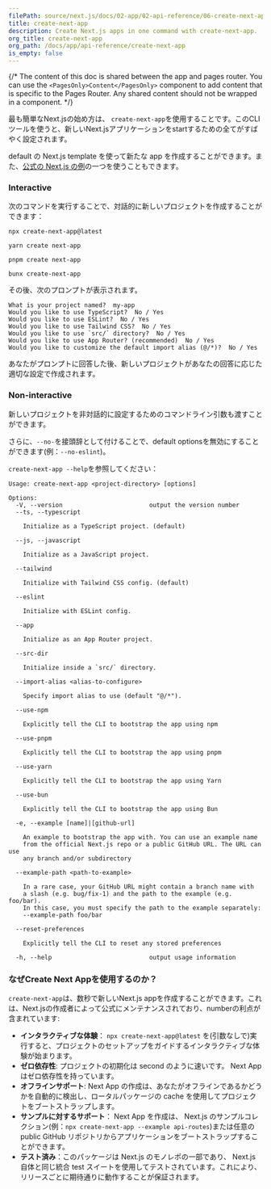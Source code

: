 ```yaml
---
filePath: source/next.js/docs/02-app/02-api-reference/06-create-next-app.mdx
title: create-next-app
description: Create Next.js apps in one command with create-next-app.
org_title: create-next-app
org_path: /docs/app/api-reference/create-next-app
is_empty: false
---
```


{/* The content of this doc is shared between the app and pages router. You can use the `<PagesOnly>Content</PagesOnly>` component to add content that is specific to the Pages Router. Any shared content should not be wrapped in a component. */}

最も簡単なNext.jsの始め方は、 `create-next-app`を使用することです。このCLIツールを使うと、新しいNext.jsアプリケーションをstartするための全てがすばやく設定されます。

default の Next.js template を使って新たな app を作成することができます。また、[公式の Next.js の例](https://github.com/vercel/next.js/tree/canary/examples)の一つを使うこともできます。

### Interactive

次のコマンドを実行することで、対話的に新しいプロジェクトを作成することができます：

```bash:Terminal
npx create-next-app@latest
```

```bash:Terminal
yarn create next-app
```

```bash:Terminal
pnpm create next-app
```

```bash:Terminal
bunx create-next-app
```

その後、次のプロンプトが表示されます。

```txt:Terminal
What is your project named?  my-app
Would you like to use TypeScript?  No / Yes
Would you like to use ESLint?  No / Yes
Would you like to use Tailwind CSS?  No / Yes
Would you like to use `src/` directory?  No / Yes
Would you like to use App Router? (recommended)  No / Yes
Would you like to customize the default import alias (@/*)?  No / Yes
```

あなたがプロンプトに回答した後、新しいプロジェクトがあなたの回答に応じた適切な設定で作成されます。

### Non-interactive

新しいプロジェクトを非対話的に設定するためのコマンドライン引数も渡すことができます。

さらに、`--no-`を接頭辞として付けることで、default optionsを無効にすることができます(例：`--no-eslint`)。

`create-next-app --help`を参照してください：

```bash:Terminal
Usage: create-next-app <project-directory> [options]

Options:
  -V, --version                        output the version number
  --ts, --typescript

    Initialize as a TypeScript project. (default)

  --js, --javascript

    Initialize as a JavaScript project.

  --tailwind

    Initialize with Tailwind CSS config. (default)

  --eslint

    Initialize with ESLint config.

  --app

    Initialize as an App Router project.

  --src-dir

    Initialize inside a `src/` directory.

  --import-alias <alias-to-configure>

    Specify import alias to use (default "@/*").

  --use-npm

    Explicitly tell the CLI to bootstrap the app using npm

  --use-pnpm

    Explicitly tell the CLI to bootstrap the app using pnpm

  --use-yarn

    Explicitly tell the CLI to bootstrap the app using Yarn

  --use-bun

    Explicitly tell the CLI to bootstrap the app using Bun

  -e, --example [name]|[github-url]

    An example to bootstrap the app with. You can use an example name
    from the official Next.js repo or a public GitHub URL. The URL can use
    any branch and/or subdirectory

  --example-path <path-to-example>

    In a rare case, your GitHub URL might contain a branch name with
    a slash (e.g. bug/fix-1) and the path to the example (e.g. foo/bar).
    In this case, you must specify the path to the example separately:
    --example-path foo/bar

  --reset-preferences

    Explicitly tell the CLI to reset any stored preferences

  -h, --help                           output usage information
```

### なぜCreate Next Appを使用するのか？

`create-next-app`は、数秒で新しいNext.js appを作成することができます。これは、Next.jsの作成者によって公式にメンテナンスされており、numberの利点が含まれています:

- **インタラクティブな体験**： `npx create-next-app@latest` を(引数なしで)実行すると、プロジェクトのセットアップをガイドするインタラクティブな体験が始まります。
- **ゼロ依存性**: プロジェクトの初期化は second のように速いです。 Next App はゼロ依存性を持っています。
- **オフラインサポート**: Next App の作成は、あなたがオフラインであるかどうかを自動的に検出し、ロータルパッケージの cache を使用してプロジェクトをブートストラップします。
- **サンプルに対するサポート**： Next App を作成は、 Next.js のサンプルコレクション(例：`npx create-next-app --example api-routes`)または任意の public GitHub リポジトリからアプリケーションをブートストラップすることができます。
- **テスト済み**：このパッケージは Next.js のモノレポの一部であり、 Next.js 自体と同じ統合 test スイートを使用してテストされています。これにより、リリースごとに期待通りに動作することが保証されます。
